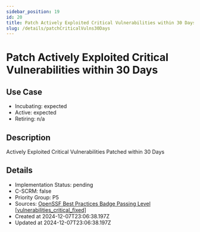 ```yaml
---
sidebar_position: 19
id: 20
title: Patch Actively Exploited Critical Vulnerabilities within 30 Days
slug: /details/patchCriticalVulns30Days
---
```


# Patch Actively Exploited Critical Vulnerabilities within 30 Days

## Use Case
- Incubating: expected
- Active: expected
- Retiring: n/a

## Description

Actively Exploited Critical Vulnerabilities Patched within 30 Days

## Details
- Implementation Status: pending
- C-SCRM: false
- Priority Group: P5
- Sources: [OpenSSF Best Practices Badge Passing Level [vulnerabilities_critical_fixed]](https://www.bestpractices.dev/en/criteria#0.vulnerabilities_critical_fixed)
- Created at 2024-12-07T23:06:38.197Z
- Updated at 2024-12-07T23:06:38.197Z

